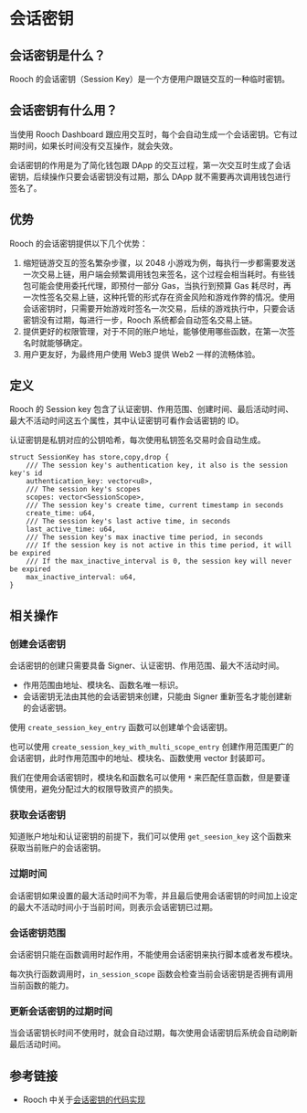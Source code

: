 # 会话密钥

## 会话密钥是什么？

Rooch 的会话密钥（Session Key）是一个方便用户跟链交互的一种临时密钥。

## 会话密钥有什么用？

当使用 Rooch Dashboard 跟应用交互时，每个会自动生成一个会话密钥。它有过期时间，如果长时间没有交互操作，就会失效。

会话密钥的作用是为了简化钱包跟 DApp 的交互过程，第一次交互时生成了会话密钥，后续操作只要会话密钥没有过期，那么 DApp 就不需要再次调用钱包进行签名了。

## 优势

Rooch 的会话密钥提供以下几个优势：

1. 缩短链游交互的签名繁杂步骤，以 2048 小游戏为例，每执行一步都需要发送一次交易上链，用户端会频繁调用钱包来签名，这个过程会相当耗时。有些钱包可能会使用委托代理，即预付一部分 Gas，当执行到预算 Gas 耗尽时，再一次性签名交易上链，这种托管的形式存在资金风险和游戏作弊的情况。使用会话密钥时，只需要开始游戏时签名一次交易，后续的游戏执行中，只要会话密钥没有过期，每进行一步，Rooch 系统都会自动签名交易上链。
2. 提供更好的权限管理，对于不同的账户地址，能够使用哪些函数，在第一次签名时就能够确定。
3. 用户更友好，为最终用户使用 Web3 提供 Web2 一样的流畅体验。

## 定义

Rooch 的 Session key 包含了认证密钥、作用范围、创建时间、最后活动时间、最大不活动时间这五个属性，其中认证密钥可看作会话密钥的 ID。

认证密钥是私钥对应的公钥哈希，每次使用私钥签名交易时会自动生成。

```move
struct SessionKey has store,copy,drop {
    /// The session key's authentication key, it also is the session key's id
    authentication_key: vector<u8>,
    /// The session key's scopes
    scopes: vector<SessionScope>,
    /// The session key's create time, current timestamp in seconds
    create_time: u64,
    /// The session key's last active time, in seconds
    last_active_time: u64,
    /// The session key's max inactive time period, in seconds
    /// If the session key is not active in this time period, it will be expired
    /// If the max_inactive_interval is 0, the session key will never be expired
    max_inactive_interval: u64,
}
```

## 相关操作

### 创建会话密钥

会话密钥的创建只需要具备 Signer、认证密钥、作用范围、最大不活动时间。

- 作用范围由地址、模块名、函数名唯一标识。
- 会话密钥无法由其他的会话密钥来创建，只能由 Signer 重新签名才能创建新的会话密钥。

使用 `create_session_key_entry` 函数可以创建单个会话密钥。

也可以使用 `create_session_key_with_multi_scope_entry` 创建作用范围更广的会话密钥，此时作用范围中的地址、模块名、函数使用 vector 封装即可。

我们在使用会话密钥时，模块名和函数名可以使用 `*` 来匹配任意函数，但是要谨慎使用，避免分配过大的权限导致资产的损失。

### 获取会话密钥

知道账户地址和认证密钥的前提下，我们可以使用 `get_seesion_key` 这个函数来获取当前账户的会话密钥。

### 过期时间

会话密钥如果设置的最大活动时间不为零，并且最后使用会话密钥的时间加上设定的最大不活动时间小于当前时间，则表示会话密钥已过期。

### 会话密钥范围

会话密钥只能在函数调用时起作用，不能使用会话密钥来执行脚本或者发布模块。

每次执行函数调用时，`in_session_scope` 函数会检查当前会话密钥是否拥有调用当前函数的能力。

### 更新会话密钥的过期时间

当会话密钥长时间不使用时，就会自动过期，每次使用会话密钥后系统会自动刷新最后活动时间。

## 参考链接

- Rooch 中关于[会话密钥的代码实现](https://github.com/rooch-network/rooch/blob/main/frameworks/rooch-framework/sources/session_key.move)
